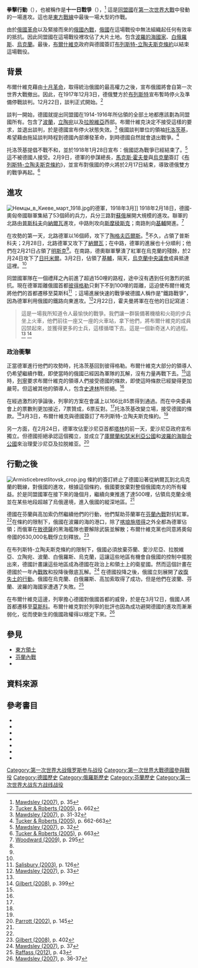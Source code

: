 {{Infobox military conflict
|conflict    = 拳擊行動
|partof      = [[第一次世界大戰|第一次世界大戰]]中[[東方戰線_(第一次世界大戰)|東方戰線]]
|image       = [[File:Kamianets-Podilskyi-1918.jpg|300px]]
|caption     = 奧匈帝國陸軍進入[[卡缅涅茨-波多利斯基|卡缅涅茨-波多利斯基]], 背景是西烏克蘭傳統的城堡
|date        = 1918年2月18日~3月3日
|place       = [[俄羅斯|俄羅斯]]西部, [[烏克蘭|烏克蘭]], [[白俄羅斯|白俄羅斯]], [[波羅的海國家|波羅的海國家]]
|result      = 同盟國決定性的勝利
|combatant1  = {{flagicon|German Empire|size=25px}} [[德意志帝國|德意志帝國]]<br /> {{flagicon|Austria-Hungary|size=25px}} [[奧匈帝國|奧匈帝國]]
|combatant2  = {{flagicon|Russian SFSR|1918}} [[俄羅斯蘇維埃聯邦社會主義共和國|俄羅斯蘇維埃聯邦社會主義共和國]]
|commander1  = {{flagicon|German Empire}} [[馬克斯·霍夫曼|馬克斯·霍夫曼]]
|commander2  = {{flagicon|Russian SFSR|1918}} [[尼古拉·瓦西里耶维奇·克雷连科|尼古拉·克雷连科]]
|strength1   = 53個師 
|strength2   = 
|casualties1 = 
|casualties2 = 
}}
{{Campaignbox Eastern Front (World War I)}}

'''拳擊行動'''（{{Lang-de|Operation Faustschlag 或 Unternehmen Faustschlag}}），也被稱作是'''十一日戰爭'''（{{Lang-en|Eleven Days' War}}），<ref name="Mawdsley4">[[#Mawdsley2007|Mawdsley (2007)]], p. 35</ref> 這是[[同盟國_(第一次世界大戰)|同盟國]]在[[第一次世界大戰|第一次世界大戰]]中發動的一場進攻。這也是[[東方戰線_(第一次世界大戰)|東方戰線]]中最後一場大型的作戰。 

由於[[1917年俄國革命|俄國革命]]以及緊接而來的[[俄國內戰|俄國內戰]]，[[俄羅斯蘇維埃聯邦社會主義共和國|俄國]]在這場戰役中無法組織起任何有效率的抵抗。因此同盟國在這場戰役裡攻佔了大片土地。包含[[波羅的海國家|波羅的海國家]]、[[白俄羅斯|白俄羅斯]]、[[烏克蘭|烏克蘭]]。最後，[[布爾什維克|布爾什維克]]政府與德國簽訂[[布列斯特-立陶夫斯克條約|布列斯特-立陶夫斯克條約]]以結束這場戰役。

== 背景 ==
布爾什維克藉由[[十月革命|十月革命]]，取得統治俄國的最高權力之後，宣布俄國將會自第一次世界大戰撤出。因此，在1917年12月3日，德俄雙方於[[布列斯特-立陶夫斯克|布列斯特]]宣布暫時停火及準備停戰談判。12月22日，談判正式開始。<ref name="Tucker">[[#Tucker2005|Tucker & Roberts (2005)]], p. 662</ref>

談判一開始，德國就提出同盟國在1914-1916年所佔領的全部土地都應該劃為同盟國所有。包含了[[波蘭|波蘭]]，[[立陶宛|立陶宛]]以及[[拉脫維亞|拉脫維亞]]西部。布爾什維克決定不接受這樣的要求，並退出談判，於是德國宣布停火狀態失效。<ref name="Mawdsley1">[[#Mawdsley2007|Mawdsley (2007)]], p. 31-32</ref> 俄國談判單位的領袖[[托洛茨基|托洛茨基]]，希望藉由拖延談判時程到德國內部爆發革命，到時德國自然就會退出戰爭。<ref name="Tucker2">[[#Tucker2005|Tucker & Roberts (2005)]], p. 662-663</ref>

托洛茨基提倡不戰不和，並於1918年1月28日宣布：俄國認為戰爭已經結束了。<ref name="Mawdsley2">[[#Mawdsley2007|Mawdsley (2007)]], p. 32</ref>這不被德國人接受。2月9日，德軍的參謀總長，[[馬克斯·霍夫曼|馬克斯·霍夫曼]]與[[烏克蘭人民共和國|烏克蘭]]簽訂《[[布列斯特-立陶夫斯克條約_(烏克蘭-同盟國)|布列斯特-立陶夫斯克條約]]》，並宣布對俄國的停火將於2月17日結束，導致德俄雙方的戰爭再起。<ref name="Tucker3">[[#Tucker2005|Tucker & Roberts (2005)]], p. 663</ref>

== 進攻 ==
[[File:Немцы_в_Киеве_март_1918.jpg|thumb]]的德軍，1918年3月]]
1918年2月18日，德國-奧匈帝國聯軍集結了53個師的兵力，兵分三路對[[蘇俄|蘇俄]]展開大規模的進攻。聯軍的北路由[[普斯科夫|普斯科夫]]向[[納爾瓦|納爾瓦]]進攻，中路則攻向[[斯摩稜斯克|斯摩稜斯克]]；南路則向[[基輔|基輔]]開進。<ref name="Woodward">[[#Woodward2009|Woodward (2009)]], p. 295</ref>

在攻勢的第一天，北路德軍以16個師，攻下了[[陶格夫匹爾斯|陶格夫匹爾斯]]。<ref name="Mawdsley4" />不久，占領了普斯科夫；2月28日，北路德軍又攻下了[[納爾瓦|納爾瓦]]；在中路，德軍的進展也十分順利；他們在2月21日占領了[[明斯克|明斯克]]<ref name="Mawdsley4" />。在南路，德奧聯軍擊潰了紅軍在烏克蘭的殘餘，於2月24日攻下了[[治托米亞|日托米爾]]。3月2日，佔領了[[基輔|基輔]]，隔天，[[烏克蘭中央議會|烏克蘭中央議會]]成員抵達這裡。<ref name="Mawdsley4" />

同盟國軍隊在一個禮拜之內前進了超過150哩的路程，途中沒有遇到任何激烈的抵抗。現在德軍距離俄國首都[[彼得格勒|彼得格勒]]只剩下不到100哩的距離，這迫使布爾什維克將他們的首都遷移至莫斯科<ref name="Salisbury">[[#Salisbury2003|Salisbury (2003)]], p. 126</ref> ；這場進展快速的戰爭被德國人稱作是"鐵路戰爭"，因為德軍利用俄國的鐵路向東進攻。<ref name="Mawdsley3">[[#Mawdsley2007|Mawdsley (2007)]], p. 33</ref>2月22日，霍夫曼將軍在在他的日記寫道：

<blockquote>這是一場我所知道令人最愉快的戰爭。我們讓一群裝備著機槍和火砲的步兵坐上火車，他們前往一座又一座的火車站，拿下他們，將布爾什維克的成員囚禁起來，並獲得更多的士兵，這樣循環下去。這是一個新奇迷人的過程。<ref name="Mawdsley4" /> <ref name="Gilbert1">[[#Gilbert2008|Gilbert (2008)]], p. 399</ref></blockquote>

=== 政治衝擊 ===
正當德軍進行他們的攻勢時，托洛茨基回到彼得格勒。布爾什維克大部分的領導人仍希望繼續作戰，即使當時的俄國已經因為軍隊的瓦解，沒有力量再戰下去。<ref name="Tucker3" />這時，[[列寧|列寧]]要求布爾什維克的領導人們接受德國的條款，即使這時條款已經變得更加嚴苛。但這被其他的領導人，包含[[史達林|史達林]]所拒絕。<ref name="Mawdsley3" />

在經過激烈的爭論後，列寧的方案在會議上以166比85票得到通過。而在中央委員會上的票數則更加接近，7票贊成，6票反對。<ref name="Gilbert1" />托洛茨基改變立場，接受德國的條款。<ref name="Woodward" />3月3日，布爾什維克與德國簽訂了布列斯特-立陶夫斯克條約。<ref name="Tucker3" />

另一方面，在2月24日，德軍攻佔愛沙尼亞首都[[塔林|塔林]]的前一天，愛沙尼亞政府宣布獨立。但德國拒絕承認這個獨立，並成立了[[庫爾蘭和瑟米利亞公國_(1918年)|庫爾蘭和瑟米利亞公國]]和[[波羅的海聯合公國|波羅的海聯合公國]]來治理愛沙尼亞及拉脱維亚。<ref name="Parrott">[[#Parrott|Parrott (2002)]], p. 145</ref>

== 行動之後 ==
[[File:Armisticebrestlitovsk_crop.jpg|thumb]]
條約的簽訂終止了德國沿著從納爾瓦到北烏克蘭的戰線，對俄國的進攻，根據這個條約，俄國要放棄對整個俄國南方的所有權益。於是同盟國軍在接下來的幾個月，繼續向東推進了達500哩，佔領烏克蘭全境並在某些地段超越了烏俄邊境，進入俄國的縱深地區。<ref name="Mawdsley4" /> 

德國在芬蘭與高加索仍然繼續他們的行動，他們幫助芬蘭軍在[[芬蘭內戰|芬蘭內戰]]對抗紅軍。<ref name="Tucker3" />在條約的限制下，俄國在波羅的海的港口，除了[[喀琅施塔得|喀琅施塔得]]之外全都為德軍佔領；而俄軍在[[敖德薩|敖德薩]]的黑海艦隊也要解除武裝並解散；布爾什維克黨也同意將奧匈帝國的630,000名戰俘立刻釋放。<ref name="Gilbert 2">[[#Gilbert2008|Gilbert (2008)]], p. 402</ref>

在布列斯特-立陶夫斯克條約的限制下，俄國必須放棄芬蘭、愛沙尼亞、拉脫維亞、立陶宛、波蘭、白俄羅斯、烏克蘭，這讓這些地區有機會自俄國的控制中擺脫出來，德國計畫讓這些地區成為德國在政治上和領土上的衛星國。然而這個計畫在德國於一年內[[康邊停戰協定|戰敗]]和投降後徹底瓦解。<ref name="Mawdsley6">[[#Mawdsley2007|Mawdsley (2007)]], p. 37</ref> 在德國投降之後，俄國立刻展開了[[1918–1919年俄國西征|收復失土的行動]]。俄國在烏克蘭、白俄羅斯、高加索取得了成功，但是他們在波蘭、芬蘭、波羅的海國家遭遇了失敗。<ref name="Raffass">[[#Raffass2012|Raffass (2012)]], p. 43</ref>

在布爾什維克這邊，列寧擔心德國對俄國首都的威脅，於是在3月12日，俄國人將首都遷移至[[莫斯科|莫斯科]]。布爾什維克對於列寧的批評也因為成功避開德國的進攻而漸漸弱化，從而使新生的俄國政權得以穩定下來。<ref name="Mawdsley5">[[#Mawdsley2007|Mawdsley (2007)]], p. 36-37</ref>

== 參見 ==
*[[東方領土|東方領土]]
*[[芬蘭內戰|芬蘭內戰]]
*{{Link-en|德國在高加索的行動|German Caucasus Expedition}}

== 資料來源 ==
{{reflist}}

==參考書目==
{{ReflistH}}
*{{Cite book|last1=Gilbert|first1=Martin|title=The First World War: A Complete History|year=2008|publisher=Phoenix|isbn=9781409102793|ref=Gilbert2008}}
*{{Cite book|last1=Mawdsley|first1=Evan|title=The Russian Civil War|url=https://archive.org/details/russiancivilwar0000mawd|year=2007|publisher=Pegasus Books|isbn=9781933648156|ref=Mawdsley2007}}
*{{cite web |url=http://www.bdcol.ee/files/docs/bdreview/bdr-2002-8-11.pdf |title=The Baltic States from 1914 to 1923: The First World War and the Wars of Independence |first=Andrew |last=Parrott |publisher=Baltic Defence Review |year=2002 |accessdate=2013-01-27 |ref=Parrott |archive-date=2019-08-08 |archive-url=https://web.archive.org/web/20190808020728/http://www.bdcol.ee/files/docs/bdreview/bdr-2002-8-11.pdf |dead-url=no }}
*{{Cite book|last1=Raffass |first1=Tania |title=The Soviet Union - Federation or Empire?|year=2012|publisher=Routledge|isbn=9781136296437|ref=Raffass2012}}
*{{Cite book|last1=Salisbury|first1=Harrison E.|title=The 900 Days: The Siege of Leningrad|url=https://archive.org/details/900dayssiegeofle0000sali_o7f7|year=2003|publisher=Da Capo Press|isbn=9780306812989|ref=Salisbury2003}}
*{{Cite book|last1=Tucker|first1=Spencer C.|last2=Roberts|first2=Priscilla Mary|title=World War I: A Student Encyclopedia|year=2005|publisher=ABC-CLIO|isbn=9781851098798|ref=Tucker2005}}
*{{Cite book|last1=Woodward|first1=David R.|title=World War I Almanac|year=2009|publisher=Infobase Publishing|isbn=9781438118963|ref=Woodward2009}}
{{ReflistF}}

{{第一次世界大战}}

[[Category:第一次世界大战俄罗斯参与战役|Category:第一次世界大战俄罗斯参与战役]]
[[Category:第一次世界大戰德國參與戰役|Category:第一次世界大戰德國參與戰役]]
[[Category:德國歷史|Category:德國歷史]]
[[Category:俄羅斯歷史|Category:俄羅斯歷史]]
[[Category:芬蘭歷史|Category:芬蘭歷史]]
[[Category:第一次世界大战东方战线战役|Category:第一次世界大战东方战线战役]]